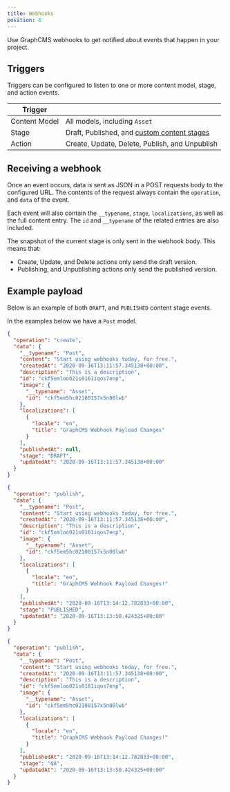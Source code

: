 ```yaml
---
title: Webhooks
position: 6
---
```


Use GraphCMS webhooks to get notified about events that happen in your project.

## Triggers

Triggers can be configured to listen to one or more content model, stage, and action events.

| Trigger       |                                                                            |
| ------------- | -------------------------------------------------------------------------- |
| Content Model | All models, including `Asset`                                              |
| Stage         | Draft, Published, and [custom content stages](/content-api/content-stages) |
| Action        | Create, Update, Delete, Publish, and Unpublish                             |

## Receiving a webhook

Once an event occurs, data is sent as JSON in a POST requests body to the configured URL. The contents of the request always contain the `operation`, and `data` of the event.

Each event will also contain the `__typename`, `stage`, `localizations`, as well as the full content entry. The `id` and `__typename` of the related entries are also included.

The snapshot of the current stage is only sent in the webhook body. This means that:

- Create, Update, and Delete actions only send the draft version.
- Publishing, and Unpublishing actions only send the published version.

## Example payload

Below is an example of both `DRAFT`, and `PUBLISHED` content stage events.

In the examples below we have a `Post` model.

<Tabs>
  <TabsItem label="Draft">


```json
{
  "operation": "create",
  "data": {
    "__typename": "Post",
    "content": "Start using webhooks today, for free.",
    "createdAt": "2020-09-16T13:11:57.345138+00:00",
    "description": "This is a description",
    "id": "ckf5emloo021s0161iqos7enp",
    "image": {
      "__typename": "Asset",
      "id": "ckf5em5hc02100157x5n00lwb"
    },
    "localizations": [
      {
        "locale": "en",
        "title": "GraphCMS Webhook Payload Changes"
      }
    ],
    "publishedAt": null,
    "stage": "DRAFT",
    "updatedAt": "2020-09-16T13:11:57.345138+00:00"
  }
}
```

  </TabsItem>
  <TabsItem label="Published">


```json
{
  "operation": "publish",
  "data": {
    "__typename": "Post",
    "content": "Start using webhooks today, for free.",
    "createdAt": "2020-09-16T13:11:57.345138+00:00",
    "description": "This is a description",
    "id": "ckf5emloo021s0161iqos7enp",
    "image": {
      "__typename": "Asset",
      "id": "ckf5em5hc02100157x5n00lwb"
    },
    "localizations": [
      {
        "locale": "en",
        "title": "GraphCMS Webhook Payload Changes!"
      }
    ],
    "publishedAt": "2020-09-16T13:14:12.782833+00:00",
    "stage": "PUBLISHED",
    "updatedAt": "2020-09-16T13:13:50.424325+00:00"
  }
}
```

  </TabsItem>
  <TabsItem label="Custom Stage (QA)">


```json
{
  "operation": "publish",
  "data": {
    "__typename": "Post",
    "content": "Start using webhooks today, for free.",
    "createdAt": "2020-09-16T13:11:57.345138+00:00",
    "description": "This is a description",
    "id": "ckf5emloo021s0161iqos7enp",
    "image": {
      "__typename": "Asset",
      "id": "ckf5em5hc02100157x5n00lwb"
    },
    "localizations": [
      {
        "locale": "en",
        "title": "GraphCMS Webhook Payload Changes!"
      }
    ],
    "publishedAt": "2020-09-16T13:14:12.782833+00:00",
    "stage": "QA",
    "updatedAt": "2020-09-16T13:13:50.424325+00:00"
  }
}
```

  </TabsItem>
</Tabs>

